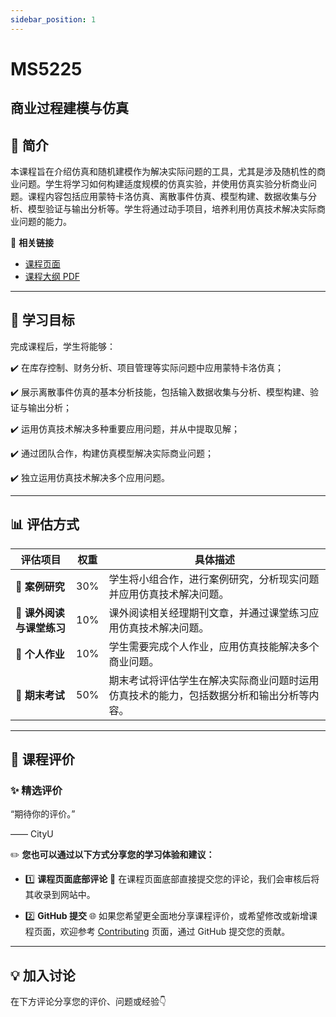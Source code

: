 ```yaml
---
sidebar_position: 1
---
```


# MS5225
## 商业过程建模与仿真

## **📘 简介**
本课程旨在介绍仿真和随机建模作为解决实际问题的工具，尤其是涉及随机性的商业问题。学生将学习如何构建适度规模的仿真实验，并使用仿真实验分析商业问题。课程内容包括应用蒙特卡洛仿真、离散事件仿真、模型构建、数据收集与分析、模型验证与输出分析等。学生将通过动手项目，培养利用仿真技术解决实际商业问题的能力。

🔗 **相关链接**
- [课程页面](https://www.cityu.edu.hk/catalogue/pg/202526/course/MS5225.htm)
- [课程大纲 PDF](https://www.cityu.edu.hk/catalogue/pg/202526/course/MS5225.pdf)

---

## **🎯 学习目标**

完成课程后，学生将能够：

✔️ 在库存控制、财务分析、项目管理等实际问题中应用蒙特卡洛仿真；

✔️ 展示离散事件仿真的基本分析技能，包括输入数据收集与分析、模型构建、验证与输出分析；

✔️ 运用仿真技术解决多种重要应用问题，并从中提取见解；

✔️ 通过团队合作，构建仿真模型解决实际商业问题；

✔️ 独立运用仿真技术解决多个应用问题。

---

## **📊 评估方式**

| **评估项目**          | **权重** | **具体描述**                                                                                       |
|----------------------|---------|---------------------------------------------------------------------------------------------------|
| **📄 案例研究**       | 30%     | 学生将小组合作，进行案例研究，分析现实问题并应用仿真技术解决问题。                              |
| **📖 课外阅读与课堂练习** | 10%     | 课外阅读相关经理期刊文章，并通过课堂练习应用仿真技术解决问题。                                    |
| **📝 个人作业**       | 10%     | 学生需要完成个人作业，应用仿真技能解决多个商业问题。                                             |
| **📝 期末考试**       | 50%     | 期末考试将评估学生在解决实际商业问题时运用仿真技术的能力，包括数据分析和输出分析等内容。         |

---

## **💬 课程评价**

### ✨ **精选评价**
<div className={commentStyles.commentBox}>
    <p className={commentStyles.commentText}>
        “期待你的评价。”
    </p>
    <p className={commentStyles.commentAuthor}>—— CityU</p>
</div>

✏️ **您也可以通过以下方式分享您的学习体验和建议：**

- 1️⃣ **课程页面底部评论**
💬 在课程页面底部直接提交您的评论，我们会审核后将其收录到网站中。

- 2️⃣ **GitHub 提交**
🌐 如果您希望更全面地分享课程评价，或希望修改或新增课程页面，欢迎参考 [Contributing](/contributing) 页面，通过 GitHub 提交您的贡献。


---

## **💡 加入讨论**

在下方评论分享您的评价、问题或经验👇
<Utterances />
